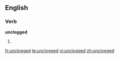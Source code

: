==English==

===Verb===
'''unclogged'''

# {{past of|unclog}}

[[fr:unclogged]]
[[te:unclogged]]
[[vi:unclogged]]
[[zh:unclogged]]